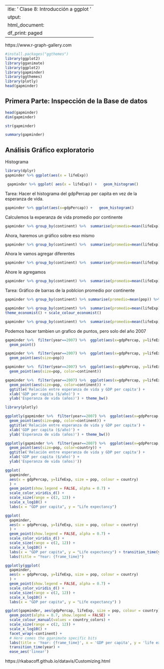  ---
title: ' Clase 8: Introducción a ggplot  ' 
output:
  html_document:
    df_print: paged
---

https://www.r-graph-gallery.com

```r
#install.packages("ggthemes")
library(ggplot2)
library(gganimate)
library(ggplot2)
library(gapminder)
library(ggthemes)
library(plotly)
head(gapminder)
```
## Primera Parte: Inspección de la Base de datos


```r
head(gapminder)
dim(gapminder)
```



```r
str(gapminder)
```

```r
summary(gapminder)
```


## Análisis Gráfico exploratorio

Histograma
```r
library(dplyr)
gapminder %>% ggplot(aes(x = lifeExp))
```
```r
 gapminder %>% ggplot( aes(x = lifeExp)) +   geom_histogram()
```

Tarea: Hacer el histograma del gdpPercap per capita en vez de la esperanza de vida. 
```r
gapminder %>% ggplot(aes(x=gdpPercap)) +   geom_histogram()

```

Calculemos la experanza de vida promedio por continente 
```r
gapminder %>% group_by(continent) %>%  summarise(promedio=mean(lifeExp))
```

Ahora, haremos un gráfico sobre eso mismo
```r
gapminder %>% group_by(continent) %>%  summarise(promedio=mean(lifeExp)) %>% ggplot(aes(x=continent, y=promedio)) + geom_bar(stat='identity')

```

Ahora le vamos agregar diferentes 

```r
gapminder %>% group_by(continent) %>%  summarise(promedio=mean(lifeExp)) %>% ggplot(aes(x=continent, y=promedio)) + geom_bar(stat='identity') + ggtitle("Esperanza de vida por Continente")
```
Ahore le agregamos 

```r
gapminder %>% group_by(continent) %>%  summarise(promedio=mean(lifeExp)) %>% ggplot(aes(x=continent, y=promedio)) + geom_bar(stat='identity') + ggtitle("Esperanza de vida por Continente" ) + theme_bw()
```

Tarea: Gráfico de barras de la poblcion promedio por continente

```r
gapminder %>% group_by(continent) %>% summarise(promedio=mean(pop)) %>% ggplot(aes(x=continent, y=promedio)) + geom_bar(stat = 'identity')  + theme_bw() 
```

```r
gapminder %>% group_by(continent) %>%  summarise(promedio=mean(lifeExp)) %>% ggplot(aes(x=continent, y=promedio)) + geom_bar(stat='identity') + ggtitle("Esperanza de vida por Continente" ) + 
theme_economist() + scale_colour_economist() 
```
```r
gapminder %>% group_by(continent) %>%  summarise(promedio=mean(lifeExp)) %>% ggplot(aes(x=continent, y=promedio, fill=continent)) + geom_bar(stat='identity') + ggtitle("Esperanza de vida por Continente" )  + theme_clean()
```



Podemos hacer tambien un grafico de puntos, pero solo del año 2007

```r
gapminder %>%  filter(year==2007) %>%  ggplot(aes(x=gdpPercap, y=lifeExp)) +
  geom_point()
```

```r
gapminder %>%  filter(year==2007) %>%  ggplot(aes(x=gdpPercap, y=lifeExp)) +
  geom_point(aes(size=pop))
```
```r
gapminder %>%  filter(year==2007) %>%  ggplot(aes(x=gdpPercap, y=lifeExp)) +
  geom_point(aes(size=pop, color=continent))
```
```r
gapminder %>%  filter(year==2007) %>%  ggplot(aes(x=gdpPercap, y=lifeExp)) +
  geom_point(aes(size=pop, color=continent)) + 
  ggtitle('Relación entre esperanza de vida y GDP per capita') +
  xlab('GDP per capita ($/año)') +
  ylab('Esperanza de vida (años)') + theme_bw()
```

```r
library(plotly)

ggplotly(gapminder %>%  filter(year==2007) %>%  ggplot(aes(x=gdpPercap, y=lifeExp)) +
  geom_point(aes(size=pop, color=continent)) + 
  ggtitle('Relación entre esperanza de vida y GDP per capita') +
  xlab('GDP per capita ($/año)') +
  ylab('Esperanza de vida (años)') + theme_bw())
```

```r
ggplotly(gapminder %>%  filter(year==2007) %>%  ggplot(aes(x=gdpPercap, y=lifeExp)) +
  geom_point(aes(size=pop, color=country)) + 
  ggtitle('Relación entre esperanza de vida y GDP per capita') +
  xlab('GDP per capita ($/año)') +
  ylab('Esperanza de vida (años)'))
```



```r
ggplot(
  gapminder, 
  aes(x = gdpPercap, y=lifeExp, size = pop, colour = country)
  ) +
  geom_point(show.legend = FALSE, alpha = 0.7) +
  scale_color_viridis_d() +
  scale_size(range = c(2, 12)) +
  scale_x_log10() +
  labs(x = "GDP per capita", y = "Life expectancy")

```


```r
ggplot(
  gapminder, 
  aes(x = gdpPercap, y=lifeExp, size = pop, colour = country)
  ) +
  geom_point(show.legend = FALSE, alpha = 0.7) +
  scale_color_viridis_d() +
  scale_size(range = c(2, 12)) +
  scale_x_log10() +
  labs(x = "GDP per capita", y = "Life expectancy") + transition_time(year) +
  labs(title = "Year: {frame_time}")
```


```r
ggplotly(ggplot(
  gapminder, 
  aes(x = gdpPercap, y=lifeExp, size = pop, colour = country)
  ) +
  geom_point(show.legend = FALSE, alpha = 0.7) +
  scale_color_viridis_d() +
  scale_size(range = c(2, 12)) +
  scale_x_log10() +
  labs(x = "GDP per capita", y = "Life expectancy") )
```
```r
ggplot(gapminder, aes(gdpPercap, lifeExp, size = pop, colour = country)) +
  geom_point(alpha = 0.7, show.legend = FALSE) +
  scale_colour_manual(values = country_colors) +
  scale_size(range = c(2, 12)) +
  scale_x_log10() +
  facet_wrap(~continent) +
  # Here comes the gganimate specific bits
  labs(title = 'Year: {frame_time}', x = 'GDP per capita', y = 'life expectancy') +
  transition_time(year) +
  ease_aes('linear')
```





https://rkabacoff.github.io/datavis/Customizing.html
